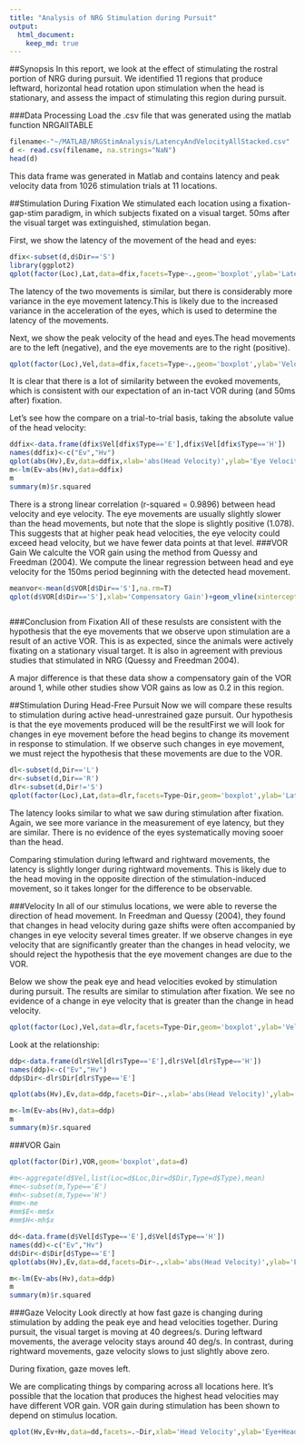 ```yaml
---
title: "Analysis of NRG Stimulation during Pursuit"
output: 
  html_document:
    keep_md: true
---
```

##Synopsis
In this report, we look at the effect of stimulating the rostral portion of NRG during pursuit. We identified 11 regions that produce leftward, horizontal head rotation upon stimulation when the head is stationary, and assess the impact of stimulating this region during pursuit. 

###Data Processing
Load the .csv file that was generated using the matlab function NRGAllTABLE

```r
filename<-"~/MATLAB/NRGStimAnalysis/LatencyAndVelocityAllStacked.csv"
d <- read.csv(filename, na.strings="NaN")
head(d)
```
This data frame was generated in Matlab and contains latency and peak velocity data from 1026 stimulation trials at 11 locations. 

##Stimulation During Fixation
We stimulated each location using a fixation-gap-stim paradigm, in which subjects fixated on a visual target. 50ms after the visual target was extinguished, stimulation began. 

First, we show the latency of the movement of the head and eyes:

```r
dfix<-subset(d,d$Dir=='S')
library(ggplot2)
qplot(factor(Loc),Lat,data=dfix,facets=Type~.,geom='boxplot',ylab='Latency (ms)',xlab='Location')+coord_flip()


```

The latency of the two movements is similar, but there is considerably more variance in the eye movement latency.This is likely due to the increased variance in the acceleration of the eyes, which is used to determine the latency of the movements.

Next, we show the peak velocity of the head and eyes.The head movements are to the left (negative), and the eye movements are to the right (positive).


```r
qplot(factor(Loc),Vel,data=dfix,facets=Type~.,geom='boxplot',ylab='Velocity (deg/s)',xlab='Location')+coord_flip()

```

It is clear that there is a lot of similarity between the evoked movements, which is consistent with our expectation of an in-tact VOR during (and 50ms after) fixation.

Let's see how the compare on a trial-to-trial basis, taking the absolute value of the head velocity:

```r
ddfix<-data.frame(dfix$Vel[dfix$Type=='E'],dfix$Vel[dfix$Type=='H'])
names(ddfix)<-c("Ev","Hv")
qplot(abs(Hv),Ev,data=ddfix,xlab='abs(Head Velocity)',ylab='Eye Velocity')+stat_smooth(method='lm')
m<-lm(Ev~abs(Hv),data=ddfix)
m
summary(m)$r.squared
```

There is a strong linear correlation (r-squared = 0.9896) between head velocity and eye velocity. The eye movements are usually slightly slower than the head movements, but note that the slope is slightly positive (1.078). This suggests that at higher peak head velocities, the eye velocity could exceed head velocity, but we have fewer data points at that level.
###VOR Gain
We calculte the VOR gain using the method from Quessy and Freedman (2004). We compute the linear regression between head and eye velocity for the 150ms period beginning with the detected head movement.

```r
meanvor<-mean(d$VOR[d$Dir=='S'],na.rm=T)
qplot(d$VOR[d$Dir=='S'],xlab='Compensatory Gain')+geom_vline(xintercept=meanvor,col='blue')



```

###Conclusion from Fixation
All of these resulsts are consistent with the hypothesis that the eye movements that we observe upon stimulation are a result of an active VOR. This is as expected, since the animals were actively fixating on a stationary visual target. It is also in agreement with previous studies that stimulated in NRG (Quessy and Freedman 2004). 

A major difference is that these data show a compensatory gain of the VOR around 1, while other studies show VOR gains as low as 0.2 in this region.

##Stimulation During Head-Free Pursuit
Now we will compare these results to stimulation during active head-unrestrained gaze pursuit. Our hypothesis is that the eye movements produced will be the resultFirst we will look for changes in eye movement before the head begins to change its movement in response to stimulation. If we observe such changes in eye movement, we must reject the hypothesis that these movements are due to the VOR.

```r
dl<-subset(d,Dir=='L')
dr<-subset(d,Dir=='R')
dlr<-subset(d,Dir!='S')
qplot(factor(Loc),Lat,data=dlr,facets=Type~Dir,geom='boxplot',ylab='Latency (ms)',xlab='Location')+coord_flip()

```

The latency looks similar to what we saw during stimulation after fixation. Again, we see more variance in the measurement of eye latency, but they are similar. There is no evidence of the eyes systematically moving sooer than the head. 

Comparing stimulation during leftward and rightward movements, the latency is slightly longer during rightward movements. This is likely due to the head moving in the opposite direction of the stimulation-induced movement, so it takes longer for the difference to be observable. 

###Velocity
In all of our stimulus locations, we were able to reverse the direction of head movement. In Freedman and Quessy (2004), they found that changes in head velocity during gaze shifts were often accompanied by changes in eye velocity several times greater. If we observe changes in eye velocity that are significantly greater than the changes in head velocity, we should reject the hypothesis that the eye movement changes are due to the VOR.

Below we show the peak eye and head velocities evoked by stimulation during pursuit. The results are similar to stimulation after fixation. We see no evidence of a change in eye velocity that is greater than the change in head velocity.

```r
qplot(factor(Loc),Vel,data=dlr,facets=Type~Dir,geom='boxplot',ylab='Velocity (deg/s)',xlab='Location')+coord_flip()

```

Look at the relationship:

```r
ddp<-data.frame(dlr$Vel[dlr$Type=='E'],dlr$Vel[dlr$Type=='H'])
names(ddp)<-c("Ev","Hv")
ddp$Dir<-dlr$Dir[dlr$Type=='E']

qplot(abs(Hv),Ev,data=ddp,facets=Dir~.,xlab='abs(Head Velocity)',ylab='Eye Velocity')+stat_smooth(method='lm')

m<-lm(Ev~abs(Hv),data=ddp)
m
summary(m)$r.squared
```


###VOR Gain
```r

qplot(factor(Dir),VOR,geom='boxplot',data=d)

#m<-aggregate(d$Vel,list(Loc=d$Loc,Dir=d$Dir,Type=d$Type),mean)
#me<-subset(m,Type=='E')
#mh<-subset(m,Type=='H')
#mm<-me
#mm$E<-mm$x
#mm$H<-mh$x

```



```r
dd<-data.frame(d$Vel[d$Type=='E'],d$Vel[d$Type=='H'])
names(dd)<-c("Ev","Hv")
dd$Dir<-d$Dir[d$Type=='E']
qplot(abs(Hv),Ev,data=dd,facets=Dir~.,xlab='abs(Head Velocity)',ylab='Eye Velocity')+stat_smooth(method='lm')

m<-lm(Ev~abs(Hv),data=ddp)
m
summary(m)$r.squared
```


###Gaze Velocity
Look directly at how fast gaze is changing during stimulation by adding the peak eye and head velocities together. During pursuit, the visual target is moving at 40 degrees/s. During leftward movements, the average velocity stays around 40 deg/s. In contrast, during rightward movements, gaze velocity slows to just slightly above zero. 

During fixation, gaze moves left. 

We are complicating things by comparing across all locations here. It's possible that the location that produces the highest head velocities may have different VOR gain. VOR gain during stimulation has been shown to depend on stimulus location.

```r
qplot(Hv,Ev+Hv,data=dd,facets=.~Dir,xlab='Head Velocity',ylab='Eye+Head (Gaze) Velocity')+stat_smooth(method='lm')+geom_hline(yintercept=40)+geom_hline(yintercept=-40)


```